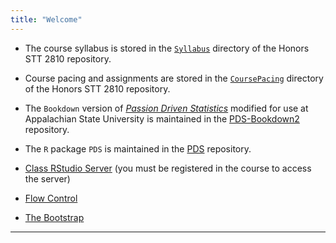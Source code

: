 ```yaml
---
title: "Welcome"
---
```



* The course syllabus is stored in the [`Syllabus`](./Syllabus/STT2810HonorsSylSpring17.html) directory of the Honors STT 2810 repository.

* Course pacing and assignments are stored in the [`CoursePacing`](./CoursePacing/GenericPacingSpring17.html) directory of the Honors STT 2810 repository.

* The `Bookdown` version of [*Passion Driven Statistics*](https://alanarnholt.github.io/PDS-Bookdown2/) modified for use at Appalachian State University is maintained in the [PDS-Bookdown2](https://github.com/alanarnholt/PDS-Bookdown2/) repository.

* The `R` package `PDS` is maintained in the [PDS](https://github.com/alanarnholt/PDS) repository.

* [Class RStudio Server](https://mathr.math.appstate.edu) (you must be registered in the course to access the server)

* [Flow Control](../STT3851ClassRepo/Rmarkdown/FlowControl.html)

* [The Bootstrap](../STT3851ClassRepo/Rmarkdown/TheBootstrap.html)

* * *